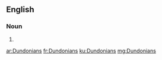 ==English==

===Noun===
{{head|en|plural}}

# {{plural of|Dundonian|lang=en}}

[[ar:Dundonians]]
[[fr:Dundonians]]
[[ku:Dundonians]]
[[mg:Dundonians]]